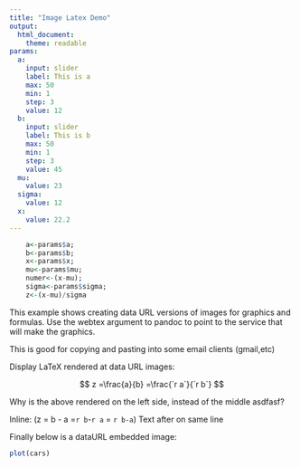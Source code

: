```yaml
---
title: "Image Latex Demo"
output:
  html_document:
    theme: readable 
params:
  a:
    input: slider
    label: This is a
    max: 50
    min: 1
    step: 3
    value: 12
  b:
    input: slider
    label: This is b
    max: 50
    min: 1
    step: 3
    value: 45
  mu:
    value: 23 
  sigma:
    value: 12 
  x:
    value: 22.2 
---
```


```r
    a<-params$a; 
    b<-params$b; 
    x<-params$x; 
    mu<-params$mu; 
    numer<-(x-mu); 
    sigma<-params$sigma; 
    z<-(x-mu)/sigma
```

\begin{align}
A & = \frac{\pi r^2}{2} \\
 & = \frac{1}{2} \pi r^2
\end{align}

\begin{align*}
 f(x)  &= a x^2+b x +c   &   g(x)  &= d x^3 \\
 f'(x) &= 2 a x +b       &   g'(x) &= 3 d x^2
\end{align*}

\begin{align*}
 f(x) &= (x+a)(x+b) \\
      &= x^2 + (a+b)x + ab
\end{align*}

\begin{align*} 
z & =\frac{x-\mu}{\sigma} \\
  & =\frac{`r x`-`r mu`}{`r sigma`} \\
  & =\frac{`r numer`}{`r sigma`} \\
  & =`r z`  
\end{align*} 

This example shows creating data URL versions of images for graphics and formulas. Use the webtex argument to pandoc to point to the service that will make the graphics.  

This is good for copying and pasting into some email clients (gmail,etc)  

Display LaTeX rendered at data URL images:  

$$
z =\frac{a}{b}
  =\frac{`r a`}{`r b`}
$$

Why is the above rendered on the left side, instead of the middle asdfasf?

Inline: \(z = b - a =`r b`-`r a` = `r b-a`\) Text after on same line  

Finally below is a dataURL embedded image:  

```r
plot(cars)
```
